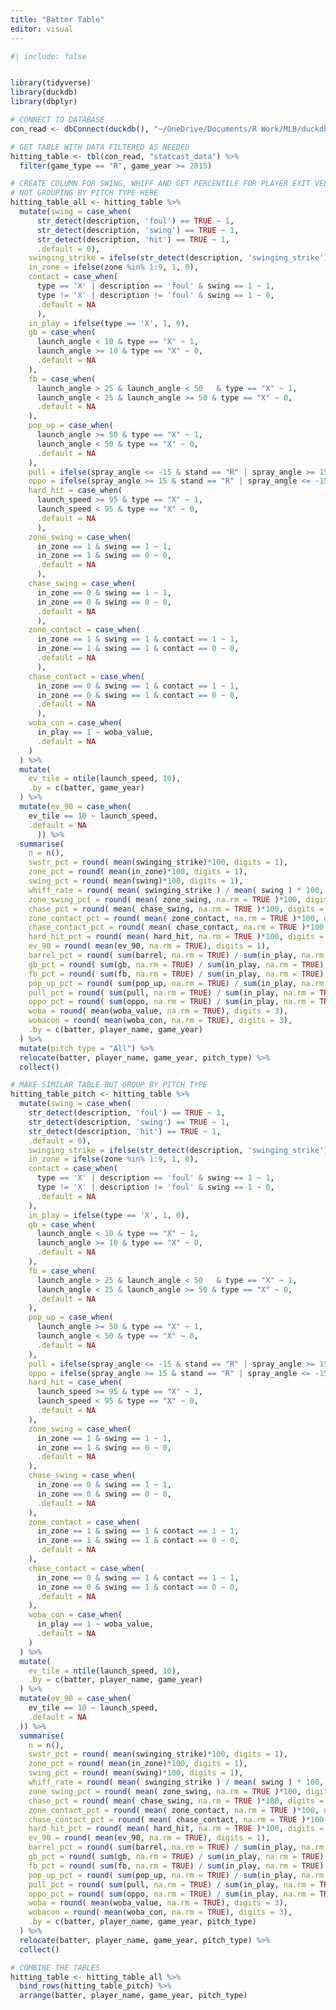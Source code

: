 ```yaml
---
title: "Batter Table"
editor: visual
---
```


```r
#| include: false


library(tidyverse)
library(duckdb)
library(dbplyr)

# CONNECT TO DATABASE
con_read <- dbConnect(duckdb(), "~/OneDrive/Documents/R Work/MLB/duckdb data/statcast.duckdb")

# GET TABLE WITH DATA FILTERED AS NEEDED
hitting_table <- tbl(con_read, "statcast_data") %>% 
  filter(game_type == "R", game_year >= 2015)

# CREATE COLUMN FOR SWING, WHIFF AND GET PERCENTILE FOR PLAYER EXIT VELO
# NOT GROUPING BY PITCH TYPE HERE
hitting_table_all <- hitting_table %>% 
  mutate(swing = case_when(
      str_detect(description, 'foul') == TRUE ~ 1, 
      str_detect(description, 'swing') == TRUE ~ 1, 
      str_detect(description, 'hit') == TRUE ~ 1, 
      .default = 0),
    swinging_strike = ifelse(str_detect(description, 'swinging_strike') | str_detect(description, "foul_tip"), 1, 0), 
    in_zone = ifelse(zone %in% 1:9, 1, 0), 
    contact = case_when(
      type == 'X' | description == 'foul' & swing == 1 ~ 1,
      type != 'X' | description != 'foul' & swing == 1 ~ 0, 
      .default = NA
      ), 
    in_play = ifelse(type == 'X', 1, 0), 
    gb = case_when(
      launch_angle < 10 & type == "X" ~ 1, 
      launch_angle >= 10 & type == "X" ~ 0, 
      .default = NA
    ), 
    fb = case_when(
      launch_angle > 25 & launch_angle < 50   & type == "X" ~ 1, 
      launch_angle < 25 & launch_angle >= 50 & type == "X" ~ 0, 
      .default = NA
    ),  
    pop_up = case_when(
      launch_angle >= 50 & type == "X" ~ 1, 
      launch_angle < 50 & type == "X" ~ 0, 
      .default = NA
    ),
    pull = ifelse(spray_angle <= -15 & stand == "R" | spray_angle >= 15 & stand == "L", 1, 0), 
    oppo = ifelse(spray_angle >= 15 & stand == "R" | spray_angle <= -15 & stand == "L", 1, 0),
    hard_hit = case_when(
      launch_speed >= 95 & type == "X" ~ 1, 
      launch_speed < 95 & type == "X" ~ 0, 
      .default = NA
      ), 
    zone_swing = case_when( 
      in_zone == 1 & swing == 1 ~ 1, 
      in_zone == 1 & swing == 0 ~ 0, 
      .default = NA
      ), 
    chase_swing = case_when( 
      in_zone == 0 & swing == 1 ~ 1, 
      in_zone == 0 & swing == 0 ~ 0, 
      .default = NA
      ),
    zone_contact = case_when(
      in_zone == 1 & swing == 1 & contact == 1 ~ 1, 
      in_zone == 1 & swing == 1 & contact == 0 ~ 0, 
      .default = NA
      ), 
    chase_contact = case_when(
      in_zone == 0 & swing == 1 & contact == 1 ~ 1, 
      in_zone == 0 & swing == 1 & contact == 0 ~ 0, 
      .default = NA
      ), 
    woba_con = case_when(
      in_play == 1 ~ woba_value, 
      .default = NA
    )
  ) %>% 
  mutate(
    ev_tile = ntile(launch_speed, 10), 
    .by = c(batter, game_year)
  ) %>% 
  mutate(ev_90 = case_when(
    ev_tile == 10 ~ launch_speed, 
    .default = NA
      )) %>% 
  summarise(
    n = n(),
    swstr_pct = round( mean(swinging_strike)*100, digits = 1), 
    zone_pct = round( mean(in_zone)*100, digits = 1),
    swing_pct = round( mean(swing)*100, digits = 1),
    whiff_rate = round( mean( swinging_strike ) / mean( swing ) * 100, digits = 1),
    zone_swing_pct = round( mean( zone_swing, na.rm = TRUE )*100, digits = 1), 
    chase_pct = round( mean( chase_swing, na.rm = TRUE )*100, digits = 1), 
    zone_contact_pct = round( mean( zone_contact, na.rm = TRUE )*100, digits = 1),
    chase_contact_pct = round( mean( chase_contact, na.rm = TRUE )*100, digits = 1),
    hard_hit_pct = round( mean( hard_hit, na.rm = TRUE )*100, digits = 1),
    ev_90 = round( mean(ev_90, na.rm = TRUE), digits = 1), 
    barrel_pct = round( sum(barrel, na.rm = TRUE) / sum(in_play, na.rm = TRUE) * 100, digits = 1),
    gb_pct = round( sum(gb, na.rm = TRUE) / sum(in_play, na.rm = TRUE) * 100, digits = 1 ),
    fb_pct = round( sum(fb, na.rm = TRUE) / sum(in_play, na.rm = TRUE) * 100, digits = 1 ), 
    pop_up_pct = round( sum(pop_up, na.rm = TRUE) / sum(in_play, na.rm = TRUE) * 100, digits = 1 ),
    pull_pct = round( sum(pull, na.rm = TRUE) / sum(in_play, na.rm = TRUE) * 100, digits = 1 ),
    oppo_pct = round( sum(oppo, na.rm = TRUE) / sum(in_play, na.rm = TRUE) * 100, digits = 1 ),
    woba = round( mean(woba_value, na.rm = TRUE), digits = 3),
    wobacon = round( mean(woba_con, na.rm = TRUE), digits = 3),
    .by = c(batter, player_name, game_year)
  ) %>% 
  mutate(pitch_type = "All") %>% 
  relocate(batter, player_name, game_year, pitch_type) %>% 
  collect()

# MAKE SIMILAR TABLE BUT GROUP BY PITCH TYPE
hitting_table_pitch <- hitting_table %>% 
  mutate(swing = case_when(
    str_detect(description, 'foul') == TRUE ~ 1, 
    str_detect(description, 'swing') == TRUE ~ 1, 
    str_detect(description, 'hit') == TRUE ~ 1, 
    .default = 0),
    swinging_strike = ifelse(str_detect(description, 'swinging_strike') | str_detect(description, "foul_tip"), 1, 0), 
    in_zone = ifelse(zone %in% 1:9, 1, 0), 
    contact = case_when(
      type == 'X' | description == 'foul' & swing == 1 ~ 1,
      type != 'X' | description != 'foul' & swing == 1 ~ 0, 
      .default = NA
    ), 
    in_play = ifelse(type == 'X', 1, 0), 
    gb = case_when(
      launch_angle < 10 & type == "X" ~ 1, 
      launch_angle >= 10 & type == "X" ~ 0, 
      .default = NA
    ), 
    fb = case_when(
      launch_angle > 25 & launch_angle < 50   & type == "X" ~ 1, 
      launch_angle < 25 & launch_angle >= 50 & type == "X" ~ 0, 
      .default = NA
    ),  
    pop_up = case_when(
      launch_angle >= 50 & type == "X" ~ 1, 
      launch_angle < 50 & type == "X" ~ 0, 
      .default = NA
    ),
    pull = ifelse(spray_angle <= -15 & stand == "R" | spray_angle >= 15 & stand == "L", 1, 0), 
    oppo = ifelse(spray_angle >= 15 & stand == "R" | spray_angle <= -15 & stand == "L", 1, 0),
    hard_hit = case_when(
      launch_speed >= 95 & type == "X" ~ 1, 
      launch_speed < 95 & type == "X" ~ 0, 
      .default = NA
    ), 
    zone_swing = case_when( 
      in_zone == 1 & swing == 1 ~ 1, 
      in_zone == 1 & swing == 0 ~ 0, 
      .default = NA
    ), 
    chase_swing = case_when( 
      in_zone == 0 & swing == 1 ~ 1, 
      in_zone == 0 & swing == 0 ~ 0, 
      .default = NA
    ),
    zone_contact = case_when(
      in_zone == 1 & swing == 1 & contact == 1 ~ 1, 
      in_zone == 1 & swing == 1 & contact == 0 ~ 0, 
      .default = NA
    ), 
    chase_contact = case_when(
      in_zone == 0 & swing == 1 & contact == 1 ~ 1, 
      in_zone == 0 & swing == 1 & contact == 0 ~ 0, 
      .default = NA
    ), 
    woba_con = case_when(
      in_play == 1 ~ woba_value, 
      .default = NA
    )
  ) %>% 
  mutate(
    ev_tile = ntile(launch_speed, 10), 
    .by = c(batter, player_name, game_year)
  ) %>% 
  mutate(ev_90 = case_when(
    ev_tile == 10 ~ launch_speed, 
    .default = NA
  )) %>% 
  summarise(
    n = n(),
    swstr_pct = round( mean(swinging_strike)*100, digits = 1), 
    zone_pct = round( mean(in_zone)*100, digits = 1),
    swing_pct = round( mean(swing)*100, digits = 1),
    whiff_rate = round( mean( swinging_strike ) / mean( swing ) * 100, digits = 1),
    zone_swing_pct = round( mean( zone_swing, na.rm = TRUE )*100, digits = 1), 
    chase_pct = round( mean( chase_swing, na.rm = TRUE )*100, digits = 1), 
    zone_contact_pct = round( mean( zone_contact, na.rm = TRUE )*100, digits = 1),
    chase_contact_pct = round( mean( chase_contact, na.rm = TRUE )*100, digits = 1),
    hard_hit_pct = round( mean( hard_hit, na.rm = TRUE )*100, digits = 1),
    ev_90 = round( mean(ev_90, na.rm = TRUE), digits = 1), 
    barrel_pct = round( sum(barrel, na.rm = TRUE) / sum(in_play, na.rm = TRUE) * 100, digits = 1),
    gb_pct = round( sum(gb, na.rm = TRUE) / sum(in_play, na.rm = TRUE) * 100, digits = 1 ),
    fb_pct = round( sum(fb, na.rm = TRUE) / sum(in_play, na.rm = TRUE) * 100, digits = 1 ), 
    pop_up_pct = round( sum(pop_up, na.rm = TRUE) / sum(in_play, na.rm = TRUE) * 100, digits = 1 ),
    pull_pct = round( sum(pull, na.rm = TRUE) / sum(in_play, na.rm = TRUE) * 100, digits = 1 ),
    oppo_pct = round( sum(oppo, na.rm = TRUE) / sum(in_play, na.rm = TRUE) * 100, digits = 1 ),
    woba = round( mean(woba_value, na.rm = TRUE), digits = 3),
    wobacon = round( mean(woba_con, na.rm = TRUE), digits = 3),
    .by = c(batter, player_name, game_year, pitch_type)
  ) %>% 
  relocate(batter, player_name, game_year, pitch_type) %>% 
  collect()

# COMBINE THE TABLES
hitting_table <- hitting_table_all %>%
  bind_rows(hitting_table_pitch) %>% 
  arrange(batter, player_name, game_year, pitch_type)

```